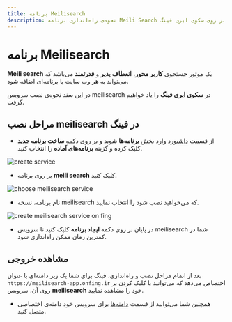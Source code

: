 ```yaml
---
title: برنامه Meilisearch
description: نحوه‌ی راه‌اندازی برنامه Meili Search بر روی سکوی ابری فینگ.
---
```



<Platform>
  <PlatformHead title="برنامه Meili Search"  icon="meilisearch/meilisearch-original.svg" />
</Platform>

# برنامه Meilisearch

**Meili search** یک موتور جستجوی **کاربر محور**، **انعطاف پذیر** و **قدرتمند** می‌باشد که می‌تواند به هر وب سایت یا برنامه‌ای اضافه شود.

در این سند نحوه‌ی نصب سرویس meilisearch در **سکوی ابری فینگ**  را یاد خواهیم گرفت.

## مراحل نصب meilisearch در فینگ

- از قسمت [داشبورد](https://cloud.fing.ir) وارد بخش **برنامه‌ها** شوید و بر روی دکمه **ساخت برنامه جدید** کلیک کرده و گزینه **برنامه‌‌های آماده** را انتخاب کنید.

![create service](/images/service-create.jpg)

- بر روی برنامه **meili search** کلیک کنید.

![choose meilisearch service](/images/service-choose-meilisearch.jpg)

- نام برنامه، نسخه meilisearch که می‌خواهید نصب شود را انتخاب نمایید.

![create meilisearch service on fing](/images/service-create-meilisearch.jpg)

- در پایان بر روی دکمه **ایجاد برنامه** کلیک کنید تا سرویس meilisearch شما در کمترین زمان ممکن راه‌اندازی شود.

## مشاهده خروجی

بعد از اتمام مراحل نصب و راه‌اندازی، فینگ برای شما یک زیر دامنه‌‌ای‌ با عنوان `https://meilisearch-app.onfing.ir` اختصاص می‌دهد که می‌توانید با کلیک کردن بر روی آن، سرویس **meilisearch** خود را مشاهده نمایید.


- همچنین شما می‌توانید از قسمت [دامنه‌ها](/references/domains) برای سرویس خود دامنه‌ی اختصاصی متصل کنید.
